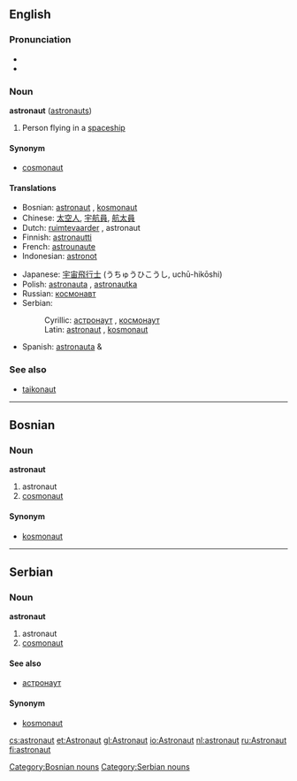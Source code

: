 ==English==
===Pronunciation===
*{{IPA|/ˈœstɹənɑt/ (''Canadian'')}}
*{{audio|en-ca-astronaut.ogg|Audio (CA)}}

=== Noun ===
'''astronaut''' ([[astronauts]])

#Person flying in a [[spaceship]]

====Synonym====
*[[cosmonaut]]

====Translations====
{{top}}
*Bosnian: [[astronaut#Bosnian|astronaut]] {{m}}, [[kosmonaut#Bosnian|kosmonaut]] {{m}}
*Chinese: [[太空人]], [[宇航員]], [[航太員]]
*Dutch: [[ruimtevaarder]] {{m}}, astronaut {{m}}
*Finnish: [[astronautti]]
*French: [[astrounaute]] {{m}}
*Indonesian: [[astronot]]
{{mid}}
*Japanese: [[宇宙飛行士]] (うちゅうひこうし, uchū-hikōshi)
*Polish: [[astronauta]] {{m}}, [[astronautka]] {{f}}
*Russian: [[космонавт]]
*Serbian:
*:Cyrillic: [[астронаут#Serbian|астронаут]] {{m}}, [[космонаут#Serbian|космонаут]] {{m}}
*:Latin: [[astronaut#Serbian|astronaut]] {{m}}, [[kosmonaut#Serbian|kosmonaut]] {{m}}
*Spanish: [[astronauta]] {{m}} & {{f}}
{{bottom}}

===See also===
*[[taikonaut]]

----

==Bosnian==
===Noun===
'''astronaut''' {{m}} {{s}}
#astronaut
#[[cosmonaut]]
====Synonym====
*[[kosmonaut#Bosnian|kosmonaut]]
[[Category:Bosnian nouns]]

----

==Serbian==
===Noun===
'''astronaut''' {{m}} {{s}}
#astronaut
#[[cosmonaut]]
====See also====
*[[астронаут#Serbian|астронаут]]
====Synonym====
*[[kosmonaut#Serbian|kosmonaut]]
[[Category:Serbian nouns]]

[[cs:astronaut]]
[[et:Astronaut]]
[[gl:Astronaut]]
[[io:Astronaut]]
[[nl:astronaut]]
[[ru:Astronaut]]
[[fi:astronaut]]